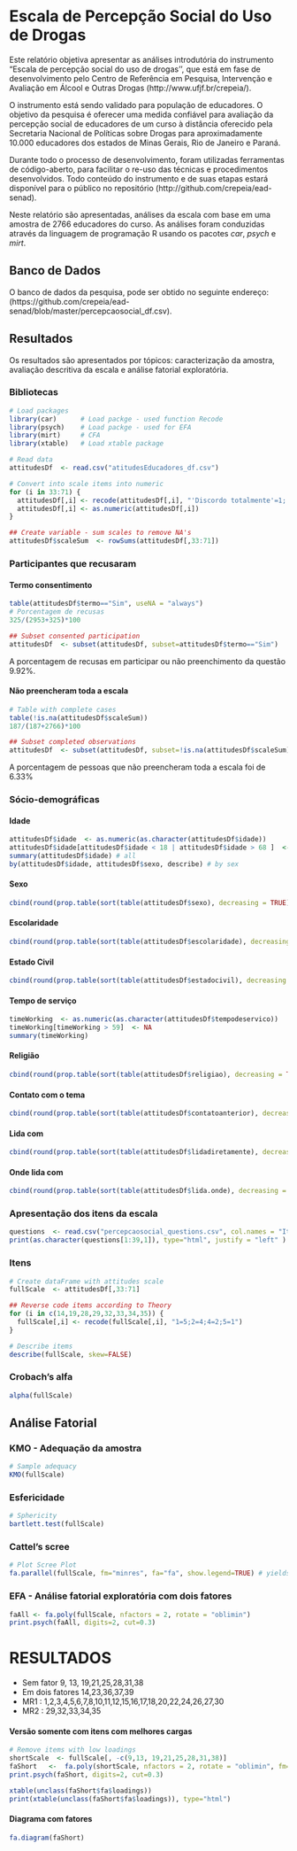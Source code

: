 Escala de Percepção Social do Uso de Drogas
========================================================

Este relatório objetiva apresentar as análises introdutória do instrumento "Escala de percepção social do uso de drogas'', que está em fase de desenvolvimento pelo Centro de Referência em Pesquisa, Intervenção e Avaliação em Álcool e Outras Drogas (http://www.ufjf.br/crepeia/).

O instrumento está sendo validado para população de educadores. O objetivo da pesquisa é oferecer uma medida confiável para avaliação da percepção social de educadores de um curso à distância oferecido pela Secretaria Nacional de Políticas sobre Drogas para aproximadamente 10.000 educadores dos estados de Minas Gerais, Rio de Janeiro e Paraná.

Durante todo o processo de desenvolvimento, foram utilizadas ferramentas de código-aberto, para facilitar o re-uso das técnicas e procedimentos desenvolvidos. Todo conteúdo do instrumento e de suas etapas estará disponível para o público no repositório (http://github.com/crepeia/ead-senad).

Neste relatório são apresentadas, análises da escala com base em uma amostra de 2766 educadores do curso. As análises foram conduzidas através da linguagem de programação R usando os pacotes *car*, *psych* e *mirt*. 

Banco de Dados
-------------------------

O banco de dados da pesquisa, pode ser obtido no seguinte endereço: (https://github.com/crepeia/ead-senad/blob/master/percepcaosocial_df.csv).

Resultados
-------------------------

Os resultados são apresentados por tópicos: caracterização da amostra, avaliação descritiva da escala e análise fatorial exploratória.


### Bibliotecas
```r
# Load packages
library(car)      # Load packge - used function Recode
library(psych)    # Load packge - used for EFA
library(mirt)     # CFA
library(xtable)   # Load xtable package

# Read data
attitudesDf  <- read.csv("atitudesEducadores_df.csv")

# Convert into scale items into numeric
for (i in 33:71) {
  attitudesDf[,i] <- recode(attitudesDf[,i], "'Discordo totalmente'=1;'Discordo'=2;'Nem discordo, nem concordo'=3;'Concordo'=4;'Concordo totalmente'=5")
  attitudesDf[,i] <- as.numeric(attitudesDf[,i])
}

## Create variable - sum scales to remove NA's
attitudesDf$scaleSum  <- rowSums(attitudesDf[,33:71])


```

### Participantes que recusaram

#### Termo consentimento
```r
table(attitudesDf$termo=="Sim", useNA = "always")
# Porcentagem de recusas
325/(2953+325)*100

## Subset consented participation
attitudesDf  <- subset(attitudesDf, subset=attitudesDf$termo=="Sim")

```

A porcentagem de recusas em participar ou não preenchimento da questão 9.92%.

#### Não preencheram toda a escala
```r
# Table with complete cases
table(!is.na(attitudesDf$scaleSum))
187/(187+2766)*100

## Subset completed observations
attitudesDf  <- subset(attitudesDf, subset=!is.na(attitudesDf$scaleSum))
```

A porcentagem de pessoas que não preencheram toda a escala foi de 6.33%

### Sócio-demográficas

#### Idade
```r
attitudesDf$idade  <- as.numeric(as.character(attitudesDf$idade))
attitudesDf$idade[attitudesDf$idade < 18 | attitudesDf$idade > 68 ]  <- NA
summary(attitudesDf$idade) # all
by(attitudesDf$idade, attitudesDf$sexo, describe) # by sex
```

#### Sexo
```r
cbind(round(prop.table(sort(table(attitudesDf$sexo), decreasing = TRUE)),2))
```

#### Escolaridade
```r
cbind(round(prop.table(sort(table(attitudesDf$escolaridade), decreasing = TRUE)),2))
```

#### Estado Civil
```r
cbind(round(prop.table(sort(table(attitudesDf$estadocivil), decreasing = TRUE)),2))
```

#### Tempo de serviço
```r
timeWorking  <- as.numeric(as.character(attitudesDf$tempodeservico))
timeWorking[timeWorking > 59]  <- NA
summary(timeWorking)
```

#### Religião
```r
cbind(round(prop.table(sort(table(attitudesDf$religiao), decreasing = TRUE)),2))
```

#### Contato com o tema
```r
cbind(round(prop.table(sort(table(attitudesDf$contatoanterior), decreasing = TRUE)),2))
```

#### Lida com
```r
cbind(round(prop.table(sort(table(attitudesDf$lidadiretamente), decreasing = TRUE)),2))
```

#### Onde lida com
```r
cbind(round(prop.table(sort(table(attitudesDf$lida.onde), decreasing = TRUE)),2))
```


### Apresentação dos itens da escala 

```r
questions  <- read.csv("percepcaosocial_questions.csv", col.names = "Itens", header=TRUE)
print(as.character(questions[1:39,1]), type="html", justify = "left" )
```

### Itens

```r
# Create dataFrame with attitudes scale
fullScale  <- attitudesDf[,33:71]

## Reverse code items according to Theory
for (i in c(14,19,28,29,32,33,34,35)) {
  fullScale[,i] <- recode(fullScale[,i], "1=5;2=4;4=2;5=1")
}

# Describe items
describe(fullScale, skew=FALSE)

```

### Crobach's alfa
```r
alpha(fullScale)
```

Análise Fatorial
----------------------

### KMO - Adequação da amostra
```r
# Sample adequacy
KMO(fullScale)
```


### Esfericidade
```r
# Sphericity
bartlett.test(fullScale)
```

### Cattel's scree
```r
# Plot Scree Plot
fa.parallel(fullScale, fm="minres", fa="fa", show.legend=TRUE) # yields 4 components
```

### EFA - Análise fatorial exploratória com dois fatores

```r
faAll <- fa.poly(fullScale, nfactors = 2, rotate = "oblimin")
print.psych(faAll, digits=2, cut=0.3)
```

# RESULTADOS #

* Sem fator 9, 13, 19,21,25,28,31,38
* Em dois fatores 14,23,36,37,39
* MR1  : 1,2,3,4,5,6,7,8,10,11,12,15,16,17,18,20,22,24,26,27,30
* MR2  : 29,32,33,34,35

#### Versão somente com itens com melhores cargas
```r
# Remove items with low loadings
shortScale  <- fullScale[, -c(9,13, 19,21,25,28,31,38)]
faShort   <-  fa.poly(shortScale, nfactors = 2, rotate = "oblimin", fm="minres")
print.psych(faShort, digits=2, cut=0.3)


```

```r
xtable(unclass(faShort$fa$loadings))
print(xtable(unclass(faShort$fa$loadings)), type="html")
```




#### Diagrama com fatores
```r
fa.diagram(faShort)
```
